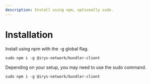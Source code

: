 ```yaml
---
description: Install using npm, optionally sudo.
---
```


# Installation

Install using npm with the -g global flag. 

```console
sudo npm i -g @irys-network/bundler-client
```

Depending on your setup, you may need to use the sudo command.

```console
sudo npm i -g @irys-network/bundler-client
```
